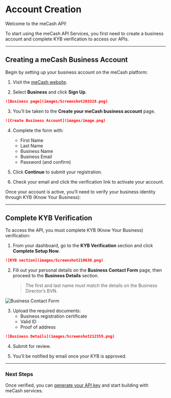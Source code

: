 # Account Creation

Welcome to the meCash API!

To start using the meCash API Services, you first need to create a business account and complete KYB verification to access our APIs.

---

## Creating a meCash Business Account

Begin by setting up your business account on the meCash platform:

1. Visit the [meCash website](https://www.me-cash.com).

2. Select **Business** and click **Sign Up**.

```md
![Business page](images/Screenshot203328.png)
```
3. You’ll be taken to the **Create your meCash business account** page.

```md
![Create Business Account](images/image.png)
```

4. Complete the form with:
   - First Name  
   - Last Name  
   - Business Name  
   - Business Email  
   - Password (and confirm)

5. Click **Continue** to submit your registration.

6. Check your email and click the verification link to activate your account.

Once your account is active, you’ll need to verify your business identity through KYB (Know Your Business):

---

## Complete KYB Verification

To access the API, you must complete KYB (Know Your Business) verification:

1. From your dashboard, go to the **KYB Verification** section and click **Complete Setup Now**.

```md
![KYB section](images/Screenshot210630.png)
```

2. Fill out your personal details on the **Business Contact Form** page, then proceed to the **Business Details** section.

   > The first and last name must match the details on the Business Director’s BVN.

![Business Contact Form](/Screenshot212131.png)

3. Upload the required documents:
   - Business registration certificate  
   - Valid ID  
   - Proof of address  

```md
![Business Details](images/Screenshot212359.png)
```

4. Submit for review.

5. You’ll be notified by email once your KYB is approved.



---

### Next Steps

Once verified, you can [generate your API key](/authentication.mdx) and start building with meCash services.
